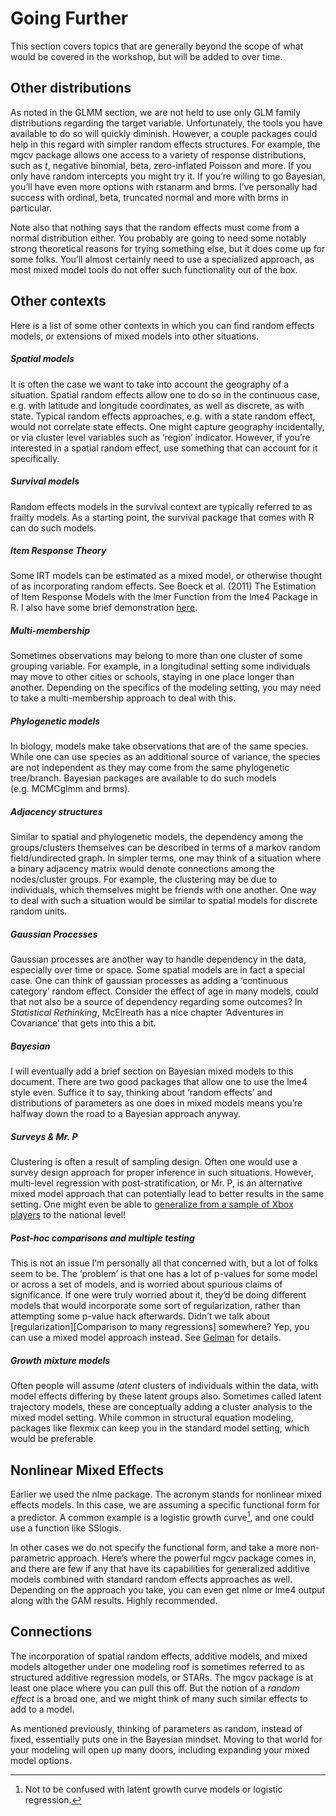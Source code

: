 # Going Further

This section covers topics that are generally beyond the scope of what would be covered in the workshop, but will be added to over time.

## Other distributions

As noted in the GLMM section, we are not held to use only GLM family distributions regarding the target variable.  Unfortunately, the tools you have available to do so will quickly diminish.  However, a couple packages could help in this regard with simpler random effects structures.  For example, the <span class="pack">mgcv</span> package allows one access to a variety of response distributions, such as $t$, negative binomial, beta, zero-inflated Poisson and more.  If you only have random intercepts you might try it.  If you're willing to go Bayesian, you'll have even more options with <span class="pack">rstanarm</span> and <span class="pack">brms</span>.  I've personally had success with ordinal, beta, truncated normal and more with <span class="pack">brms</span> in particular.


Note also that nothing says that the random effects must come from a normal distribution either.  You probably are going to need some notably strong theoretical reasons for trying something else, but it does come up for some folks.  You'll almost certainly need to use a specialized approach, as most mixed model tools do not offer such functionality out of the box.


## Other contexts

Here is a list of some other contexts in which you can find random effects models, or extensions of mixed models into other situations.

##### Spatial models

It is often the case we want to take into account the geography of a situation. Spatial random effects allow one to do so in the continuous case, e.g. with latitude and longitude coordinates, as well as discrete, as with state. Typical random effects approaches, e.g. with a state random effect, would not correlate state effects.  One might capture geography incidentally, or via cluster level variables such as 'region' indicator.  However, if you're interested in a spatial random effect, use something that can account for it specifically.

##### Survival models

Random effects models in the survival context are typically referred to as frailty models.  As a starting point, the <span class="pack">survival</span> package that comes with R can do such models.

##### Item Response Theory

Some IRT models can be estimated as a mixed model, or otherwise thought of as incorporating random effects. See Boeck et al. (2011) The Estimation of Item Response Models with the lmer Function from the lme4 Package in R. I also have some brief demonstration [here](http://m-clark.github.io/docs/sem/item-response-theory.html). 

##### Multi-membership

Sometimes observations may belong to more than one cluster of some grouping variable. For example, in a longitudinal setting some individuals may move to other cities or schools, staying in one place longer than another.  Depending on the specifics of the modeling setting, you may need to take a multi-membership approach to deal with this.

##### Phylogenetic models

In biology, models make take observations that are of the same species. While one can use species as an additional source of variance, the species are not independent as they may come from the same phylogenetic tree/branch.  Bayesian packages are available to do such models (e.g. <span class="pack">MCMCglmm</span> and <span class="pack">brms</span>).

##### Adjacency structures

Similar to spatial and phylogenetic models, the dependency among the groups/clusters themselves can be described in terms of a markov random field/undirected graph.  In simpler terms, one may think of a situation  where a binary adjacency matrix would denote connections among the nodes/cluster groups.  For example, the clustering may be due to individuals, which themselves might be friends with one another.  One way to deal with such a situation would be similar to spatial models for discrete random units.

##### Gaussian Processes

Gaussian processes are another way to handle dependency in the data, especially over time or space. Some spatial models are in fact a special case. One can think of gaussian processes as adding a 'continuous category' random effect.  Consider the effect of age in many models, could that not also be a source of dependency regarding some outcomes? In *Statistical Rethinking*, McElreath has a nice chapter 'Adventures in Covariance' that gets into this a bit.  

##### Bayesian

I will eventually add a brief section on Bayesian mixed models to this document.  There are two good packages that allow one to use the <span class="pack">lme4</span> style even.  Suffice it to say, thinking about 'random effects' and distributions of parameters as one does in mixed models means you're halfway down the road to a Bayesian approach anyway.

##### Surveys & Mr. P

Clustering is often a result of sampling design.  Often one would use a survey design approach for proper inference in such situations.  However, <span class="emph">multi-level regression with post-stratification</span>, or Mr. P, is an alternative mixed model approach that can potentially lead to better results in the same setting. One might even be able to [generalize from a sample of Xbox players](https://www.microsoft.com/en-us/research/wp-content/uploads/2016/04/forecasting-with-nonrepresentative-polls.pdf) to the national level!

##### Post-hoc comparisons and multiple testing 

This is not an issue I'm personally all that concerned with, but a lot of folks seem to be.  The 'problem' is that one has a lot of p-values for some model or across a set of models, and is worried about spurious claims of significance.  If one were truly worried about it, they'd be doing different models that would incorporate some sort of regularization, rather than attempting some p-value hack afterwards.  Didn't we talk about [regularization][Comparison to many regressions] somewhere?  Yep, you can use a mixed model approach instead. See [Gelman](http://www.stat.columbia.edu/~gelman/research/published/multiple2f.pdf) for details.

##### Growth mixture models

Often people will assume *latent* clusters of individuals within the data, with model effects differing by these latent groups also. Sometimes called <span class="emph">latent trajectory models</span>, these are conceptually adding a cluster analysis to the mixed model setting.  While common in structural equation modeling, packages like <span class="pack">flexmix</span> can keep you in the standard model setting, which would be preferable.


## Nonlinear Mixed Effects

Earlier we used the <span class="pack">nlme</span> package.  The acronym stands for nonlinear mixed effects models.  In this case, we are assuming a specific functional form for a predictor.  A common example is a logistic growth curve[^lgc], and one could use a function like <span class="func">SSlogis</span>.

In other cases we do not specify the functional form, and take a more non-parametric approach.  Here's where the powerful <span class="pack">mgcv</span> package comes in, and there are few if any that have its capabilities for <span class="emph">generalized additive models</span> combined with standard random effects approaches as well. Depending on the approach you take, you can even get <span class="pack">nlme</span> or <span class="pack">lme4</span> output along with the GAM results.  Highly recommended.

## Connections

The incorporation of spatial random effects, additive models, and mixed models altogether under one modeling roof is sometimes referred to as <span class="emph">structured additive regression</span> models, or STARs.  The <span class="pack">mgcv</span> package is at least one place where you can pull this off.  But the notion of a *random effect* is a broad one, and we might think of many such similar effects to add to a model.  

As mentioned previously, thinking of parameters as random, instead of fixed, essentially puts one in the Bayesian mindset.  Moving to that world for your modeling will open up many doors, including expanding your mixed model options.


[^lgc]: Not to be confused with latent growth curve models or logistic regression.